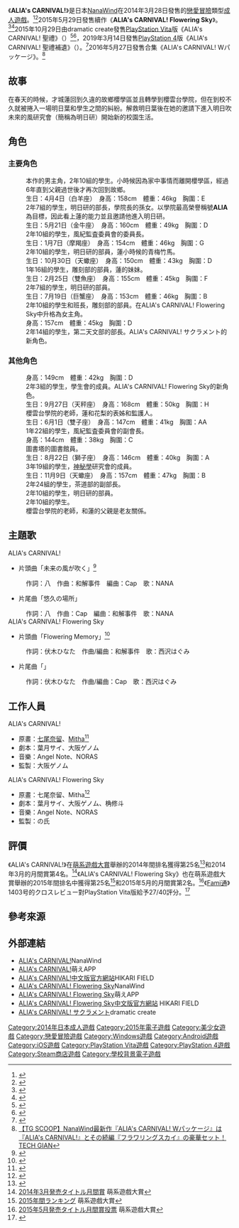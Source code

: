 {{Infobox animanga/Headerofja
|title= ALIA's CARNIVAL!
<!-- 因文件已删，故注解：|image= ALIA's CARNIVAL! game cover.jpg -->
|size= 280px
|caption= 
|japanese= 
|english= ALIA's CARNIVAL!
|kana= アリアズ＊カーニバル！
|romaji= 
|genre= 奇幻、學園、[[戀愛喜劇|戀愛喜劇]]
}}
{{Infobox animanga/name
|original= 
|official= 
|formal= 愛麗婭的明日盛典!
|common= 阿利亞的狂歡節<br>愛莉婭嘉年華
}}
{{Infobox animanga/Game
|標題=ALIA's CARNIVAL!（PC、APP）<br>ALIA's CARNIVAL! 聖禮（PSV）<br>ALIA'sCARNIVAL! 聖禮補遺（PS4）
|類型=[[戀愛冒險|戀愛冒險]]
|使用平台=Windows XP/Vista/7/8<br>[[Android|Android]]、[[iOS|iOS]]<br>[[PlayStation_Vita|PlayStation Vita]]、[[PlayStation_4|PlayStation 4]]
|遊戲引擎=[[吉里吉里|吉里吉里]]
|開發團隊=[[NanaWind|NanaWind]]
|代理商=NanaWind（PC）<br>[[DMM.com|DMM.com]]（PC DL）<br>萌えAPP（Android、iOS）<br>dramatic create（PSV、PS4）<br>[[HIKARI_FIELD|HIKARI FIELD]]（PC中文版）
|製作人=
|監製=大阪ゲノム
|腳本=葉月サイ、大阪ゲノム
|人物設定=[[七尾奈留|七尾奈留]]、[[Mitha|Mitha]]
|音樂=Angel Note、NORAS
|遊戲人數=1
|發售日=2014年3月28日（PC）<br>2015年4月3日（PC DL）<br>2015年4月24日（Android）<br>2015年6月12日（iOS）<br>2015年10月29日（PSV）<br>2019年3月14日（PS4）<br>2019年11月15日（PC中文版）
|對象年齡=18禁（PC）<br>全年齡（Android、iOS）<br>[[CERO|CERO]] D（PSV、PS4）
|結局數=5（PC）、6（PSV）
}}
{{Infobox animanga/Game
|標題=ALIA's CARNIVAL! Flowering Sky
|類型=戀愛冒險
|使用平台=Windows Vista/7/8<br>Android、iOS
|遊戲引擎=吉里吉里
|開發團隊=NanaWind
|代理商=NanaWind（PC）<br>DMM.com（PC DL）<br>萌えAPP（Android、iOS）<br>[[HIKARI_FIELD|HIKARI FIELD]]（PC中文版）
|製作人=
|監製=の氏
|腳本=葉月サイ、夕凪和泉、桷修斗
|人物設定=七尾奈留、Mitha
|音樂=Angel Note、NORAS
|遊戲人數=1
|發售日=2015年5月29日（PC）<br>2015年8月7日（PC DL）<br>2017年2月10日（Android）<br>2017年2月24日（iOS）<br>2019年3月14日
|對象年齡=18禁（PC）<br>全年齡（Android、iOS）
|結局數=9
}}
{{Infobox animanga/Footerofja}}
《'''ALIA's CARNIVAL!'''》是日本[[NanaWind|NanaWind]]在2014年3月28日發售的[[戀愛冒險|戀愛冒險]]類型[[日本成人遊戲|成人遊戲]]。<ref>{{cite web|url=http://www.getchu.com/soft.phtml?id=756394|title=ALIA’s CARNIVAL！|publisher=Getchu.com|accessdate=2015年11月22日|language=ja|archive-date=2015年9月1日|archive-url=https://web.archive.org/web/20150901081909/http://www.getchu.com/soft.phtml?id=756394|dead-url=no}}</ref><ref>{{cite web|url=https://vndb.org/v11301|title=Alia's Carnival!|publisher=The Visual Novel Database|accessdate=2015年11月22日|language=en|archive-date=2015年1月29日|archive-url=https://web.archive.org/web/20150129145052/https://vndb.org/v11301|dead-url=no}}</ref>2015年5月29日發售續作《'''ALIA's CARNIVAL! Flowering Sky'''》。<ref>{{cite web|url=http://www.getchu.com/soft.phtml?id=840937|title=ALIA’s CARNIVAL！ Flowering Sky 初回限定版|publisher=Getchu.com|accessdate=2015年11月22日|language=ja|archive-date=2015年10月20日|archive-url=https://web.archive.org/web/20151020031441/http://www.getchu.com/soft.phtml?id=840937|dead-url=no}}</ref><ref>{{cite web|url=https://vndb.org/v16483|title=Alia's Carnival! Flowering Sky|publisher=The Visual Novel Database|accessdate=2015年11月22日|language=en|archive-date=2016年12月9日|archive-url=https://web.archive.org/web/20161209002541/https://vndb.org/v16483|dead-url=no}}</ref>2015年10月29日由dramatic create發售[[PlayStation_Vita|PlayStation Vita]]版《ALIA's CARNIVAL! 聖禮》（{{lang|ja|ALIA's CARNIVAL! サクラメント}}）<ref>{{cite web|url=http://www.dramaticcreate.com/aliascarnival/product.html|title=製品情報|publisher=dramatic create|accessdate=2015年11月22日|language=ja|archive-date=2015年11月17日|archive-url=https://web.archive.org/web/20151117022108/http://www.dramaticcreate.com/aliascarnival/product.html|dead-url=no}}</ref><ref>{{cite web|url=http://www.4gamer.net/games/303/G030351/|title=ALIA's CARNIVAL! サクラメント|publisher=[[4Gamer.net|4Gamer.net]]|accessdate=2015年11月22日|language=ja|archive-date=2015年11月17日|archive-url=https://web.archive.org/web/20151117022106/http://www.4gamer.net/games/303/G030351/|dead-url=no}}</ref>，2019年3月14日發售[[PlayStation_4|PlayStation 4]]版《ALIA's CARNIVAL! 聖禮補遺》（{{lang|ja|ALIA's CARNIVAL! サクラメントプラス}}）。<ref>{{cite web |title=內含本傳與資料片的 PS4《ALIA's CARNIVAL! 聖禮補遺》明年3月14日推出 |url=https://gnn.gamer.com.tw/detail.php?sn=172387 |website=巴哈姆特電玩資訊站 |language=zh-tw |date=2018-12-12 |access-date=2019-11-21 |archive-date=2020-11-08 |archive-url=https://web.archive.org/web/20201108134329/https://gnn.gamer.com.tw/detail.php?sn=172387 }}</ref>2016年5月27日發售合集《ALIA's CARNIVAL! Wパッケージ》。<ref>[http://www.tgsmart.jp/article.aspx?a=12343 【TG SCOOP】NanaWind最新作『ALIA's CARNIVAL! Wパッケージ』は『ALIA's CARNIVAL!』とその続編『フラワリングスカイ』の豪華セット！] {{Wayback|url=http://www.tgsmart.jp/article.aspx?a=12343 |date=20170328154026 }}[[TECH_GIAN|TECH GIAN]]{{ja}}</ref>

==故事==
在春天的時候，才城蓮回到久違的故鄉櫻學區並且轉學到櫻雲台學院，但在到校不久就被捲入一場明日葉和學生之間的糾紛。解救明日葉後在她的邀請下進入明日吹未來的風研究會（簡稱為明日研）開始新的校園生活。

==角色==
===主要角色===
;{{nihongo|才城蓮|才城 蓮（さいじょう れん）}}
:本作的男主角，2年10組的學生。小時候因為家中事情而離開櫻學區，經過6年直到父親過世後才再次回到故鄉。
; {{nihongo|逢坂明日葉|逢坂 明日葉（おうさか あすは）|聲：[[桐谷華|桐谷華]]<ref name="prj02character">{{cite web|url=http://nanawind.jp/product/prj02/character.html|title=CHARACTER|publisher=[[NanaWind|NanaWind]]|accessdate=2020年3月27日|language=ja|archive-date=2020年1月30日|archive-url=https://web.archive.org/web/20200130212301/http://nanawind.jp/product/prj02/character.html|dead-url=no}}</ref>}}
:生日：4月4日（白羊座）　身高：158cm　體重：46kg　胸圍：E
:2年7組的學生，明日研的部長，學院長的孫女。以學院最高榮譽稱號'''ALIA'''為目標，因此看上蓮的能力並且邀請他進入明日研。
; {{nihongo|櫻小路月詠|桜小路 月詠 （さくらこうじ つくよみ）|聲：小岩井小百合<ref name="prj02character"/>}}
:生日：5月21日（金牛座）　身高：160cm　體重：49kg　胸圍：D
:2年10組的學生，風紀監査委員會的委員長。
; {{nihongo|朝宮椎名|朝宮 椎名 （あさみや しいな）|聲：{{lang|ja|葵ゆり}}<ref name="prj02character"/>}}
:生日：1月7日（摩羯座）　身高：154cm　體重：46kg　胸圍：G
:2年10組的學生，明日研的部員，蓮小時候的青梅竹馬。
; {{nihongo|才城花林|才城 かりん （さいじょう かりん）|聲：秋野花<ref name="prj02character"/>}}
:生日：10月30日（天蠍座）　身高：150cm　體重：43kg　胸圍：D
:1年16組的學生，雕刻部的部員，蓮的妹妹。
; {{nihongo|篠之森弓|篠ノ森 弓 （しのもり ゆみ）|聲：{{lang|ja|ヒマリ}}<ref name="prj02character"/>}}
:生日：2月25日（雙魚座）　身高：155cm　體重：45kg　胸圍：F
: 2年7組的學生，明日研的部員。
; {{nihongo|戀川志穗|恋川 志穂 （こいかわ しほ）|聲：[[葵時緒|葵時緒]]<ref name="prj02character"/>}}
:生日：7月19日（巨蟹座）　身高：153cm　體重：46kg　胸圍：B
:2年10組的學生和班長，雕刻部的部員。在ALIA's CARNIVAL! Flowering Sky中升格為女主角。
; {{nihongo|小鳥遊七菜|小鳥遊 七菜（たかなし なな）|聲：[[三代真子|三代真子]]<ref>{{cite web|url=http://www.dramaticcreate.com/aliascarnival/character.html|title=Character|publisher=dramatic create|accessdate=2020年3月27日|language=ja|archive-date=2020年2月19日|archive-url=https://web.archive.org/web/20200219062214/http://dramaticcreate.com/aliascarnival/character.html|dead-url=no}}</ref>}}
:身高：157cm　體重：45kg　胸圍：D
:2年14組的學生，第二天文部的部長。ALIA's CARNIVAL! サクラメント的新角色。

===其他角色===
; {{nihongo|朔日祈莉|朔日 いのり（さくじつ いのり）|聲：花寺香蓮<ref name="prj03character">{{cite web|url=http://nanawind.jp/product/prj03/character.html|title=CHARACTER|publisher=NanaWind|accessdate=2020年3月27日|language=ja|archive-date=2020年1月30日|archive-url=https://web.archive.org/web/20200130212048/http://nanawind.jp/product/prj03/character.html|dead-url=no}}</ref>}}
:身高：149cm　體重：42kg　胸圍：D
:2年3組的學生，學生會的成員。ALIA's CARNIVAL! Flowering Sky的新角色。
; {{nihongo|白幸櫻子|白幸 桜子（しらゆき さくらこ）|聲：藤乃理香<ref name="prj02character"/>}}
:生日：9月27日（天秤座）　身高：168cm　體重：50kg　胸圍：H
:櫻雲台學院的老師，蓮和花梨的表姊和監護人。
; {{nihongo|財前硯|財前 すずり（ざいぜん すずり）|聲：御子神貓<ref name="prj02character"/>}}
:生日：6月1日（雙子座）　身高：147cm　體重：41kg　胸圍：AA
:1年22組的學生，風紀監査委員會的副會長。
; {{nihongo|理子|リコ|聲：{{lang|ja|柚原みう}}<ref name="prj02character"/>}}
:身高：144cm　體重：38kg　胸圍：C
:圖書塔的圖書館員。
; {{nihongo|乃木坂百合香|乃木坂 百合香（のぎさか ゆりか）|聲：{{lang|ja|松原きえ}}<ref name="prj03character"/>}}
:生日：8月22日（獅子座）　身高：146cm　體重：40kg　胸圍：A
:3年19組的學生，[[神秘學|神秘學]]研究會的成員。
; {{nihongo|三園未緒|三園 美緒（みその みお）|聲：{{lang|ja|夢見そら}}<ref name="prj03character"/>}}
:生日：11月9日（天蠍座）　身高：157cm　體重：47kg　胸圍：B
:2年24組的學生，茶道部的副部長。
; {{nihongo|更衣桂次|更衣 桂次（きさらぎ けいじ）|聲：{{lang|ja|おにぎり山次郎}}<ref name="prj02character"/>}}
:2年10組的學生，明日研的部員。
; {{nihongo|御手洗武志|御手洗 武志（みたらい たけし）|聲：小池竹藏<ref name="prj02character"/>}}
:2年10組的學生。
; {{nihongo|行方靜造|行方 静造（なめかた せいぞう）|聲：邊鴉凱<ref name="prj02character"/>}}
:櫻雲台學院的老師，和蓮的父親是老友關係。

==主題歌==
;ALIA's CARNIVAL!
*片頭曲「未来の風が吹く」<ref>{{cite web|url=http://erogetrailers.com/soft/9348|title=ALIA's CARNIVAL！|publisher=ErogeTrailers|accessdate=2015年11月22日|language=ja|archive-date=2015年11月21日|archive-url=https://web.archive.org/web/20151121201146/http://erogetrailers.com/soft/9348|dead-url=no}}</ref>
:作詞：八　作曲：和解事件　編曲：Cap　歌：NANA
*片尾曲「悠久の場所」
:作詞：八　作曲：Cap　編曲：和解事件　歌：NANA
;ALIA's CARNIVAL! Flowering Sky
*片頭曲「Flowering Memory」<ref>{{cite web|url=http://erogetrailers.com/soft/13054|title=ALIA's CARNIVAL! フラワリングスカイ|publisher=ErogeTrailers|accessdate=2015年11月22日|language=ja|archive-date=2015年11月21日|archive-url=https://web.archive.org/web/20151121215506/http://erogetrailers.com/soft/13054|dead-url=no}}</ref>
:作詞：伏木ひなた　作曲/編曲：和解事件　歌：西沢はぐみ
*片尾曲「{{lang|ja|恋月夜 -koizukiyo-}}」
:作詞：伏木ひなた　作曲/編曲：Cap　歌：西沢はぐみ

==工作人員==
;ALIA's CARNIVAL!
*原畫：[[七尾奈留|七尾奈留]]、[[Mitha|Mitha]]<ref>{{cite web|url=http://erogamescape.dyndns.org/~ap2/ero/toukei_kaiseki/game.php?game=17808#ad|title=ALIA's CARNIVAL!|publisher=ErogameScape -エロゲー批評空間-|accessdate=2015年12月10日|language=ja|archive-date=2015年12月11日|archive-url=https://web.archive.org/web/20151211022828/http://erogamescape.dyndns.org/~ap2/ero/toukei_kaiseki/game.php?game=17808#ad|dead-url=no}}</ref>
*劇本：葉月サイ、大阪ゲノム
*音樂：Angel Note、NORAS
*監製：大阪ゲノム
;ALIA's CARNIVAL! Flowering Sky
*原畫：七尾奈留、Mitha<ref>{{cite web|url=http://erogamescape.dyndns.org/~ap2/ero/toukei_kaiseki/game.php?game=21454#ad|title=ALIA's CARNIVAL! Flowering Sky|publisher=ErogameScape -エロゲー批評空間-|accessdate=2015年12月10日|language=ja|archive-date=2015年11月27日|archive-url=https://web.archive.org/web/20151127004407/http://erogamescape.dyndns.org/~ap2/ero/toukei_kaiseki/game.php?game=21454#ad|dead-url=no}}</ref>
*劇本：葉月サイ、大阪ゲノム、桷修斗
*音樂：Angel Note、NORAS
*監製：の氏

==評價==
《ALIA's CARNIVAL!》在[[萌系遊戲大賞|萌系遊戲大賞]]舉辦的2014年間排名獲得第25名<ref>{{cite web|url=http://moe-gameaward.com/annual/2014.html|title=2014年間ランキング|publisher=[[萌系遊戲大賞|萌系遊戲大賞]]|accessdate=2015年12月10日|language=ja|archive-date=2018年4月27日|archive-url=https://web.archive.org/web/20180427081028/http://moe-gameaward.com/annual/2014.html|dead-url=no}}</ref>和2014年3月的月間賞第4名。<ref>[http://moe-gameaward.com/ranking/index.html?year_id=2014&month_id=03 2014年3月発売タイトル月間賞] {{Wayback|url=http://moe-gameaward.com/ranking/index.html?year_id=2014&month_id=03 |date=20160119090859 }}萌系遊戲大賞{{ja}}</ref>《ALIA's CARNIVAL! Flowering Sky》也在萌系遊戲大賞舉辦的2015年間排名中獲得第25名<ref>[http://moe-gameaward.com/annual/2015.html 2015年間ランキング] {{Wayback|url=http://moe-gameaward.com/annual/2015.html |date=20160309204348 }}萌系遊戲大賞{{ja}}</ref>和2015年5月的月間賞第2名。<ref>[http://moe-gameaward.com/ranking/index.html?year_id=2015&month_id=05 2015年5月発売タイトル月間賞投票] {{Wayback|url=http://moe-gameaward.com/ranking/index.html?year_id=2015&month_id=05 |date=20160302005404 }}萌系遊戲大賞{{ja}}</ref>《[[Fami通|Fami通]]》1403号的クロスレビュー對PlayStation Vita版給予27/40評分。<ref>{{cite web|title=アリアズ カーニバル！ サクラメント|url=https://www.famitsu.com/cominy/?m=pc&a=page_h_title&title_id=32297|website=ファミ通.com|language=ja|deadurl=yes|archiveurl=https://web.archive.org/web/20170414163547/https://www.famitsu.com/cominy/?m=pc&a=page_h_title&title_id=32297|archivedate=2017-04-14|accessdate=2017-04-14}}</ref>

==參考來源==
{{reflist|2}}

==外部連結==
*[http://nanawind.jp/product/prj02/ ALIA's CARNIVAL!]{{Wayback|url=http://nanawind.jp/product/prj02/ |date=20130712021846 }}NanaWind{{ja icon}}
*[http://moeapp.net/special/aliascarnival.html ALIA's CARNIVAL!]{{Wayback|url=http://moeapp.net/special/aliascarnival.html |date=20151117025146 }}萌えAPP{{ja icon}}
*[http://hikarifield.co.jp/alia/ ALIA's CARNIVAL!中文版官方網站]{{Wayback|url=http://hikarifield.co.jp/alia/ |date=20180413190154 }}HIKARI FIELD{{zh-cn}}
*[http://nanawind.jp/product/prj03/index.html ALIA's CARNIVAL! Flowering Sky]{{Wayback|url=http://nanawind.jp/product/prj03/index.html |date=20180413190405 }}NanaWind{{ja icon}}
*[http://moeapp.net/special/floweringsky.html ALIA's CARNIVAL! Flowering Sky]{{Wayback|url=http://moeapp.net/special/floweringsky.html |date=20170416220944 }}萌えAPP{{ja icon}}
*[https://hikarifield.co.jp/alia_fs/ ALIA's CARNIVAL! Flowering Sky中文版官方網站] {{Wayback|url=https://hikarifield.co.jp/alia_fs/ |date=20210319100140 }}HIKARI FIELD{{zh-cn}}
*[http://www.dramaticcreate.com/aliascarnival/ ALIA's CARNIVAL! サクラメント]{{Wayback|url=http://www.dramaticcreate.com/aliascarnival/ |date=20151117031011 }}dramatic create{{ja icon}}

[[Category:2014年日本成人遊戲|Category:2014年日本成人遊戲]]
[[Category:2015年電子遊戲|Category:2015年電子遊戲]]
[[Category:美少女遊戲|Category:美少女遊戲]]
[[Category:戀愛冒險遊戲|Category:戀愛冒險遊戲]]
[[Category:Windows遊戲|Category:Windows遊戲]]
[[Category:Android遊戲|Category:Android遊戲]]
[[Category:iOS遊戲|Category:iOS遊戲]]
[[Category:PlayStation_Vita遊戲|Category:PlayStation Vita遊戲]]
[[Category:PlayStation_4遊戲|Category:PlayStation 4遊戲]]
[[Category:Steam商店遊戲|Category:Steam商店遊戲]]
[[Category:學校背景電子遊戲|Category:學校背景電子遊戲]]